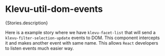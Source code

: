 
<Meta of={Stories} />

# Klevu-util-dom-events

<Markdown>{Stories.description}</Markdown>

Here is a example story where we have `klevu-facet-list` that will send a `klevu-filter-selection-update` events to DOM.
This component intercepts it and makes another event with same name. This allows `React` developers to listen
events much easier way.

<Canvas of={Stories.DomEvents} />

<Controls />
